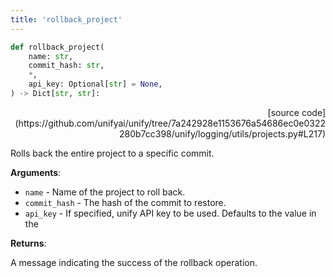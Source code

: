 ```yaml
---
title: 'rollback_project'
---
```


```python
def rollback_project(
    name: str,
    commit_hash: str,
    *,
    api_key: Optional[str] = None,
) -> Dict[str, str]:
```

<p align="right">[source code](https://github.com/unifyai/unify/tree/7a242928e1153676a54686ec0e0322280b7cc398/unify/logging/utils/projects.py#L217)</p>

Rolls back the entire project to a specific commit.

**Arguments**:

- `name` - Name of the project to roll back.
- `commit_hash` - The hash of the commit to restore.
- `api_key` - If specified, unify API key to be used. Defaults to the value in the



**Returns**:

A message indicating the success of the rollback operation.